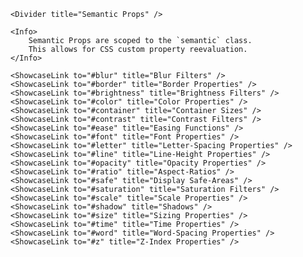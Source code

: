 
<nav id="menu">
	<Divider title="Built with Semantic Props" />
	<ShowcaseLink to="https://heyjes.dev/" title="Hey, Jes!" target="_blank" />

	<Divider title="Semantic Props" />

	<Info>
		Semantic Props are scoped to the `semantic` class.
		This allows for CSS custom property reevaluation.
	</Info>

	<ShowcaseLink to="#blur" title="Blur Filters" />
	<ShowcaseLink to="#border" title="Border Properties" />
	<ShowcaseLink to="#brightness" title="Brightness Filters" />
	<ShowcaseLink to="#color" title="Color Properties" />
	<ShowcaseLink to="#container" title="Container Sizes" />
	<ShowcaseLink to="#contrast" title="Contrast Filters" />
	<ShowcaseLink to="#ease" title="Easing Functions" />
	<ShowcaseLink to="#font" title="Font Properties" />
	<ShowcaseLink to="#letter" title="Letter-Spacing Properties" />
	<ShowcaseLink to="#line" title="Line-Height Properties" />
	<ShowcaseLink to="#opacity" title="Opacity Properties" />
	<ShowcaseLink to="#ratio" title="Aspect-Ratios" />
	<ShowcaseLink to="#safe" title="Display Safe-Areas" />
	<ShowcaseLink to="#saturation" title="Saturation Filters" />
	<ShowcaseLink to="#scale" title="Scale Properties" />
	<ShowcaseLink to="#shadow" title="Shadows" />
	<ShowcaseLink to="#size" title="Sizing Properties" />
	<ShowcaseLink to="#time" title="Time Properties" />
	<ShowcaseLink to="#word" title="Word-Spacing Properties" />
	<ShowcaseLink to="#z" title="Z-Index Properties" />
</nav>